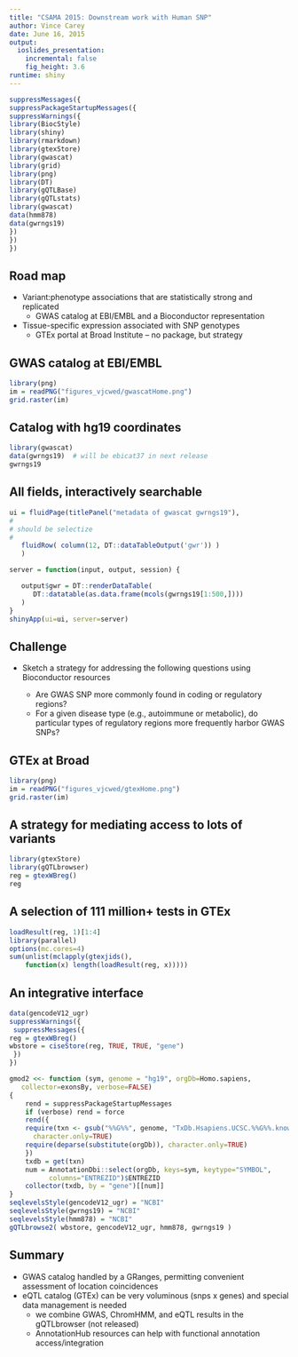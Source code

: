 ```yaml
---
title: "CSAMA 2015: Downstream work with Human SNP"
author: Vince Carey
date: June 16, 2015
output:
  ioslides_presentation:
    incremental: false
    fig_height: 3.6
runtime: shiny
---
```


```r
suppressMessages({
suppressPackageStartupMessages({
suppressWarnings({
library(BiocStyle)
library(shiny)
library(rmarkdown)
library(gtexStore)
library(gwascat)
library(grid)
library(png)
library(DT)
library(gQTLBase)
library(gQTLstats)
library(gwascat)
data(hmm878)
data(gwrngs19)
})
})
})
```

## Road map
- Variant:phenotype associations that are statistically strong and replicated
    - GWAS catalog at EBI/EMBL and a Bioconductor representation
- Tissue-specific expression associated with SNP genotypes
    - GTEx portal at Broad Institute -- no package, but strategy

## GWAS catalog at EBI/EMBL

```r
library(png)
im = readPNG("figures_vjcwed/gwascatHome.png")
grid.raster(im)
```

## Catalog with hg19 coordinates

```r
library(gwascat)
data(gwrngs19)  # will be ebicat37 in next release
gwrngs19
```

## All fields, interactively searchable

```r
ui = fluidPage(titlePanel("metadata of gwascat gwrngs19"),
#
# should be selectize
#
   fluidRow( column(12, DT::dataTableOutput('gwr')) )
   )

server = function(input, output, session) {

   output$gwr = DT::renderDataTable(
      DT::datatable(as.data.frame(mcols(gwrngs19[1:500,])))
   )
}
shinyApp(ui=ui, server=server)
```

## Challenge

- Sketch a strategy for addressing the following questions using Bioconductor resources

    - Are GWAS SNP more commonly found in coding or regulatory regions?
    - For a given disease type (e.g., autoimmune or metabolic), do particular types of regulatory regions more frequently harbor GWAS SNPs?


## GTEx at Broad

```r
library(png)
im = readPNG("figures_vjcwed/gtexHome.png")
grid.raster(im)
```

## A strategy for mediating access to lots of variants {.smaller}

```r
library(gtexStore)
library(gQTLbrowser)
reg = gtexWBreg()
reg
```

## A selection of 111 million+ tests in GTEx

```r
loadResult(reg, 1)[1:4]
library(parallel)
options(mc.cores=4)
sum(unlist(mclapply(gtexjids(), 
    function(x) length(loadResult(reg, x)))))
```

## An integrative interface

```r
data(gencodeV12_ugr)
suppressWarnings({
 suppressMessages({
reg = gtexWBreg() 
wbstore = ciseStore(reg, TRUE, TRUE, "gene")
 })
})
```
```r
gmod2 <<- function (sym, genome = "hg19", orgDb=Homo.sapiens,
   collector=exonsBy, verbose=FALSE)
{
    rend = suppressPackageStartupMessages
    if (verbose) rend = force
    rend({
    require(txn <- gsub("%%G%%", genome, "TxDb.Hsapiens.UCSC.%%G%%.knownGene"),
      character.only=TRUE)
    require(deparse(substitute(orgDb)), character.only=TRUE)
    })
    txdb = get(txn)
    num = AnnotationDbi::select(orgDb, keys=sym, keytype="SYMBOL",
          columns="ENTREZID")$ENTREZID
    collector(txdb, by = "gene")[[num]]
}
seqlevelsStyle(gencodeV12_ugr) = "NCBI"
seqlevelsStyle(gwrngs19) = "NCBI"
seqlevelsStyle(hmm878) = "NCBI"
gQTLbrowse2( wbstore, gencodeV12_ugr, hmm878, gwrngs19 )
```

## Summary

- GWAS catalog handled by a GRanges, permitting convenient assessment of location coincidences
- eQTL catalog (GTEx) can be very voluminous (snps x genes) and special data management is needed
    - we combine GWAS, ChromHMM, and eQTL results in the gQTLbrowser (not released)
    - AnnotationHub resources can help with functional annotation access/integration
